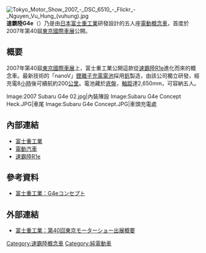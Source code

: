 [[File:Tokyo_Motor_Show_2007_-_DSC_6510_-_Flickr_-_Nguyen_Vu_Hung_(vuhung).jpg|thumb]]
'''速霸陸G4e'''（{{lang-ja|スバル・G4e}}）乃是由[[日本|日本]][[富士重工業|富士重工業]]研發設計的五人座[[电动汽车|電動]][[概念車|概念車]]，首度於2007年第40屆[[東京車展|東京國際車展]]公開。

== 概要 ==
2007年第40屆[[東京車展|東京國際車展]]上，富士重工業公開這款從[[速霸陸R1e|速霸陸R1e]]進化而來的概念車。最新技術的「nanoV」[[鋰離子電池|鋰離子]][[充電電池|充電電池]]採用[[釩|釩]]製造，由該公司獨立研發，經充電8[[小時|小時]]後可續航約200[[公里|公里]]。電池藏於[[底盤|底盤]]，[[軸距|軸距]]達2,650mm，可容納五人。

<gallery>
Image:2007 Subaru G4e 02.jpg|內裝陳設
Image:Subaru G4e Concept Heck.JPG|車尾
Image:Subaru G4e Concept.JPG|車頭充電處
</gallery>

== 內部連結 ==
* [[富士重工業|富士重工業]]
* [[電動汽車|電動汽車]]
* [[速霸陸R1e|速霸陸R1e]]

== 參考資料 ==
{{Commons category|Subaru G4e}}
* {{ja}}[http://www.fhi.co.jp/envi/report/pdf/2008/8.pdf 富士重工業：G4eコンセプト] {{Wayback|url=http://www.fhi.co.jp/envi/report/pdf/2008/8.pdf |date=20150924012312 }}
{{reflist}}

== 外部連結 ==
* {{ja}}[http://www.fhi.co.jp/news/07_07_09/07_10_09.html 富士重工業：第40回東京モーターショー出展概要] {{Wayback|url=http://www.fhi.co.jp/news/07_07_09/07_10_09.html |date=20160305032051 }}

[[Category:速霸陸概念車|Category:速霸陸概念車]]
[[Category:純電動車|Category:純電動車]]